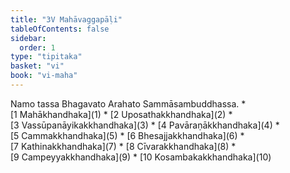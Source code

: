 ```yaml
---
title: "3V Mahāvaggapāḷi"
tableOfContents: false
sidebar:
  order: 1
type: "tipitaka"
basket: "vi"
book: "vi-maha"
---
```


<Paragraph number="1" type="center" book="vi-maha">
Namo tassa Bhagavato Arahato Sammāsambuddhassa.

</Paragraph>

<TableOfContents book="vi-maha" section="3">
* [1 Mahākhandhaka](1)
* [2 Uposathakkhandhaka](2)
* [3 Vassūpanāyikakkhandhaka](3)
* [4 Pavāraṇākkhandhaka](4)
* [5 Cammakkhandhaka](5)
* [6 Bhesajjakkhandhaka](6)
* [7 Kathinakkhandhaka](7)
* [8 Cīvarakkhandhaka](8)
* [9 Campeyyakkhandhaka](9)
* [10 Kosambakakkhandhaka](10)
</TableOfContents>
